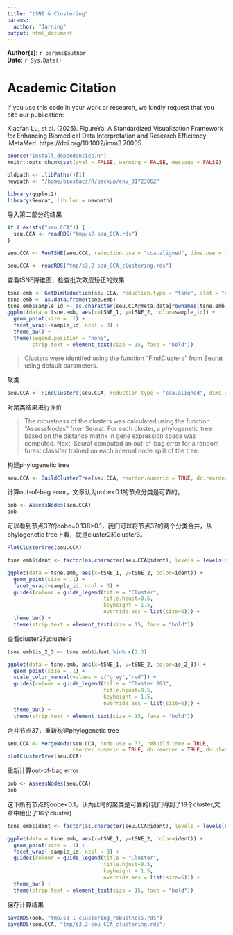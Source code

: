 ```yaml
---
title: "tSNE & Clustering"
params:
  author: "Jarning"
output: html_document
---
```


**Author(s)**: `r params$author`  
**Date**: `r Sys.Date()`  

# Academic Citation
If you use this code in your work or research, we kindly request that you cite our publication:

Xiaofan Lu, et al. (2025). FigureYa: A Standardized Visualization Framework for Enhancing Biomedical Data Interpretation and Research Efficiency. iMetaMed. https://doi.org/10.1002/imm3.70005




```r
source("install_dependencies.R")
knitr::opts_chunk$set(eval = FALSE, warning = FALSE, message = FALSE)
```

```r
oldpath <- .libPaths()[1]
newpath <- "/home/biostacs/R/backup/env_31723062"
```


```r
library(ggplot2)
library(Seurat, lib.loc = newpath)
```

导入第二部分的结果
```r
if (!exists("seu.CCA")) {
  seu.CCA <- readRDS("tmp/s2-seu_CCA.rds")
}

seu.CCA <- RunTSNE(seu.CCA, reduction.use = "cca.aligned", dims.use = 1:20)
```

```r
seu.CCA <- readRDS("tmp/s3.2-seu_CCA_clustering.rds")
```

查看tSNE降维图，检查批次效应矫正的效果
```r
tsne.emb <- GetDimReduction(seu.CCA, reduction.type = "tsne", slot = "cell.embeddings")
tsne.emb <- as.data.frame(tsne.emb)
tsne.emb$sample_id <- as.character(seu.CCA@meta.data[rownames(tsne.emb),]$sample_id)
ggplot(data = tsne.emb, aes(x=tSNE_1, y=tSNE_2, color=sample_id)) + 
  geom_point(size = .1) +
  facet_wrap(~sample_id, ncol = 3) + 
  theme_bw() + 
  theme(legend.position = "none",
        strip.text = element_text(size = 15, face = "bold"))
```

> Clusters were identifed using the function “FindClusters” from Seurat using default parameters.

聚类
```r
seu.CCA <- FindClusters(seu.CCA, reduction.type = "cca.aligned", dims.use = 1:20, save.SNN = TRUE)
```


对聚类结果进行评价<br>

> The robustness of the clusters was calculated using the function “AssessNodes” from Seurat. For each cluster, a phylogenetic tree based on the distance matrix in gene expression space was computed. Next, Seurat computed an out-of-bag error for a random forest classifer trained on each internal node split of the tree.

构建phylogenetic tree 
```r
seu.CCA <- BuildClusterTree(seu.CCA, reorder.numeric = TRUE, do.reorder = TRUE, do.plot = FALSE)
```

计算out-of-bag error，文章认为oobe<0.1的节点分类是可靠的。
```r
oob <- AssessNodes(seu.CCA)
oob
```

可以看到节点37的oobe=0.138>0.1，我们可以将节点37的两个分类合并，从phylogenetic tree上看，就是cluster2和cluster3。

```r
PlotClusterTree(seu.CCA)
```


```r
tsne.emb$ident <- factor(as.character(seu.CCA@ident), levels = levels(seu.CCA@ident))

ggplot(data = tsne.emb, aes(x=tSNE_1, y=tSNE_2, color=ident)) + 
  geom_point(size = .1) +
  facet_wrap(~sample_id, ncol = 3) + 
  guides(colour = guide_legend(title = "Cluster", 
                               title.hjust=0.5, 
                               keyheight = 1.5, 
                               override.aes = list(size=6))) + 
  theme_bw() + 
  theme(strip.text = element_text(size = 15, face = "bold"))
```

查看cluster2和cluster3
```r
tsne.emb$is_2_3 <- tsne.emb$ident %in% c(2,3)

ggplot(data = tsne.emb, aes(x=tSNE_1, y=tSNE_2, color=is_2_3)) + 
  geom_point(size = .1) +
  scale_color_manual(values = c("grey","red")) + 
  guides(colour = guide_legend(title = "Cluster 2&3",
                               title.hjust=0.5, 
                               keyheight = 1.5, 
                               override.aes = list(size=6))) + 
  theme_bw() + 
  theme(strip.text = element_text(size = 15, face = "bold"))
```

合并节点37，重新构建phylogenetic tree
```r
seu.CCA <- MergeNode(seu.CCA, node.use = 37, rebuild.tree = TRUE, 
                     reorder.numeric = TRUE, do.reorder = TRUE, do.plot = FALSE)
plotClusterTree(seu.CCA)
```

重新计算out-of-bag error
```r
oob <- AssessNodes(seu.CCA)
oob
```

这下所有节点的oobe<0.1，认为此时的聚类是可靠的(我们得到了18个cluster,文章中给出了16个cluster)

```r
tsne.emb$ident <- factor(as.character(seu.CCA@ident), levels = levels(seu.CCA@ident))

ggplot(data = tsne.emb, aes(x=tSNE_1, y=tSNE_2, color=ident)) + 
  geom_point(size = .1) +
  facet_wrap(~sample_id, ncol = 3) + 
  guides(colour = guide_legend(title = "Cluster", 
                               title.hjust=0.5, 
                               keyheight = 1.5, 
                               override.aes = list(size=6))) + 
  theme_bw() + 
  theme(strip.text = element_text(size = 15, face = "bold"))
```

保存计算结果
```r
saveRDS(oob, "tmp/s3.1-clustering_robustness.rds")
saveRDS(seu.CCA, "tmp/s3.2-seu_CCA_clustering.rds")
```
